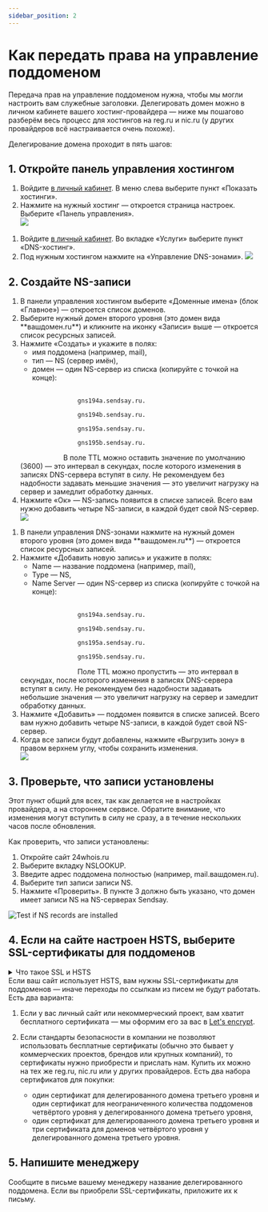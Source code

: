```yaml
---
sidebar_position: 2
---
```


# Как передать права на управление поддоменом
Передача прав на управление поддоменом нужна, чтобы мы могли настроить вам служебные заголовки. Делегировать домен можно в личном кабинете вашего хостинг-провайдера — ниже мы пошагово разберём весь процесс для хостингов на reg.ru и nic.ru (у других провайдеров всё настраивается очень похоже).

Делегирование домена проходит в пять шагов:
## 1. Откройте панель управления хостингом

<Tabs>
    <TabItem value="key1" label="На Reg.ru" default>
        <ol> 
            <li>
                Войдите <a href='https://www.reg.ru/user/account/#/?servgroup=domain'>в личный кабинет</a>. В меню слева выберите пункт «Показать хостинги».
            </li>
            <li>
                Нажмите на нужный хостинг — откроется страница настроек. Выберите «Панель управления». <br/>
                <img src={openRegRuImage} />
            </li>
        </ol>  
    </TabItem>
    <TabItem value="key2" label="На Nic.ru">
        <ol>
            <li>
                Войдите <a href='https://www.nic.ru/manager/'>в личный кабинет</a>. Во вкладке «Услуги» выберите пункт «DNS-хостинг».
            </li>
            <li>
                Под нужным хостингом нажмите на «Управление DNS-зонами».
                <img src={openNicRuImage} />
            </li>
        </ol>
     </TabItem>
</Tabs>

## 2. Создайте NS-записи
<Tabs>
    <TabItem value="key1" label="На Reg.ru" default>
        <ol> 
            <li>
                В панели управления хостингом выберите «Доменные имена» (блок «Главное») — откроется список доменов.
            </li>
            <li>
                Выберите нужный домен второго уровня (это домен вида **вашдомен.ru**) и кликните на иконку «Записи» выше — откроется список ресурсных записей.
            </li>
            <li>
                Нажмите «Создать» и укажите в полях:
                    <ul>
                        <li>
                            имя поддомена (например, mail),
                        </li>
                        <li>
                            тип — NS (сервер имён),
                        </li>
                        <li>
                            домен — один NS-сервер из списка (копируйте с точкой на конце):
                        </li>
                    </ul>
            </li>
            <br/>
            <code>
                gns194a.sendsay.ru. <br/>
                gns194b.sendsay.ru. <br/>
                gns195a.sendsay.ru. <br/>
                gns195b.sendsay.ru. <br/>
            </code>
                В поле TTL можно оставить значение по умолчанию (3600) — это интервал в секундах, после которого изменения в записях DNS-сервера вступят в силу. Не рекомендуем без надобности задавать меньшие значения — это увеличит нагрузку на сервер и замедлит обработку данных.
            <br/>
            <li>
                Нажмите «Ок» — NS-запись появится в списке записей. Всего вам нужно добавить четыре NS-записи, в каждой будет свой NS-сервер.
            </li>
            <img src={nsOnRegRuImage} />
        </ol>
    </TabItem>
    <TabItem value="key2" label="На Nic.ru">
        <ol>
            <li>
                В панели управления DNS-зонами нажмите на нужный домен второго уровня (это домен вида **вашдомен.ru**) — откроется список ресурсных записей.
            </li>
            <li>
                Нажмите «Добавить новую запись» и укажите в полях:
                    <ul>
                        <li>
                            Name — название поддомена (например, mail),
                        </li>
                        <li>
                            Type — NS,
                        </li>
                        <li>
                            Name Server — один NS-сервер из списка (копируйте с точкой на конце):
                        </li>
                    </ul>
            </li>
                <br/>
                <code>
                gns194a.sendsay.ru. <br/>
                gns194b.sendsay.ru. <br/>
                gns195a.sendsay.ru. <br/>
                gns195b.sendsay.ru. <br/>
                </code>
                Поле TTL можно пропустить — это интервал в секундах, после которого изменения в записях DNS-сервера вступят в силу. Не рекомендуем без надобности задавать небольшие значения — это увеличит нагрузку на сервер и замедлит обработку данных.
                <br/>
            <li>
                Нажмите «Добавить» — поддомен появится в списке записей. Всего вам нужно добавить четыре NS-записи, в каждой будет свой NS-сервер.
            </li>
            <li>
                Когда все записи будут добавлены, нажмите «Выгрузить зону» в правом верхнем углу, чтобы сохранить изменения.
            </li>
            <img src={nsOnNicRuImage} />
        </ol>
    </TabItem>
</Tabs>

## 3. Проверьте, что записи установлены
Этот пункт общий для всех, так как делается не в настройках провайдера, а на стороннем сервисе. Обратите внимание, что изменения могут вступить в силу не сразу, а в течение нескольких часов после обновления.

Как проверить, что записи установлены:
1. Откройте сайт 24whois.ru
2. Выберите вкладку NSLOOKUP.
3. Введите адрес поддомена полностью (например, mail.вашдомен.ru).
4. Выберите тип записи записи NS.
5. Нажмите «Проверить». В пункте 3 должно быть указано, что домен имеет записи NS на NS-серверах Sendsay.

![Test if NS records are installed](./assets\how-to-delegate-subdomain/test-if-ns-records-are-installed.gif) <br/>

## 4. Если на сайте настроен HSTS, выберите SSL-сертификаты для поддоменов
<details>
<summary> Что такое SSL и HSTS </summary>

Когда вы открываете сайт, браузер устанавливает соединение с сервером, чтобы обмениваться данными. Есть два типа соединений:
- HTTP, когда данные передаются в открытом виде,
- HTTPS, когда данные передаются в зашифрованном виде.

HTTPS-соединение безопасно, так как в этом случае злоумышленники не могут перехватить конфиденциальную информацию, которую вы вводите на сайте (например, логин и пароль или данные кредитной карты). Чтобы сайт мог обеспечивать безопасное соединение, ему нужно получить SSL-сертификат — это удостоверение, которое подтверждает подлинность ресурса. Сайты с SSL-сертификатом помечаются замочком в адресной строке браузера:

<img src={sslCertificateImage} />

Однако даже если у сайта есть SSL-сертификат, незащищённые версии страниц всё равно могут оставаться в доступе. Это опасно: достаточно одной незащищённой страницы, чтобы злоумышленники получили доступ ко всем данным на сайте. Тут на помощь приходит HSTS — это механизм, который закрывает доступ к незащищённым страницам вашего сайта.

<h3> Как проверить, настроен ли HSTS </h3>
1. Зайдите на сайт и нажмите F12 (или кликните на страницу правой кнопкой мыши и выберите «Просмотреть код»). <br/>
2. В шторке откройте вкладку «Сеть» (в английском интерфейсе — «Networks»). <br/>
3. В столбце Name найдите название сайта — обычно она первая в списке. Если сайта там нет, обновите страницу. <br/>
4. Если справа во вкладке «Headers» есть строчка «scheme: https», значит, HSTS настроен.

</details>
Если ваш сайт использует HSTS, вам нужны SSL-сертификаты для поддоменов — иначе переходы по ссылкам из писем не будут работать. Есть два варианта:

1. Если у вас личный сайт или некоммерческий проект, вам хватит бесплатного сертификата — мы оформим его за вас в [Let's encrypt](https://letsencrypt.org/ru/).
2. Если стандарты безопасности в компании не позволяют использовать бесплатные сертификаты (обычно это бывает у коммерческих проектов, брендов или крупных компаний), то сертификаты нужно приобрести и прислать нам. Купить их можно на тех же reg.ru, nic.ru или у других провайдеров. Есть два набора сертификатов для покупки:

    - один сертификат для делегированного домена третьего уровня и один сертификат для неограниченного количества поддоменов четвёртого уровня у делегированного домена третьего уровня,
    - один сертификат для делегированного домена третьего уровня и три сертификата для доменов четвёртого уровня у делегированного домена третьего уровня.

## 5. Напишите менеджеру
Сообщите в письме вашему менеджеру название делегированного поддомена. Если вы приобрели SSL-сертификаты, приложите их к письму.